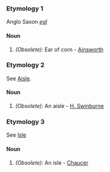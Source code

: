 ===Etymology 1===
Anglo Saxon ''[[egl]]''
====Noun====
#''(Obsolete):'' Ear of corn - [[Ainsworth]]

===Etymology 2===
See [[Aisle]].
====Noun====
#''(Obsolete):'' An aisle - [[H. Swinburne]]

===Etymology 3===
See [[Isle]]
====Noun====
#''(Obsolete):'' An isle - [[Chaucer]]
